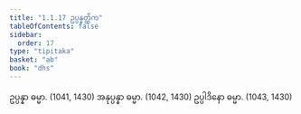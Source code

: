 ```yaml
---
title: "1.1.17 ဥပ္ပန္နတ္တိက"
tableOfContents: false
sidebar:
  order: 17
type: "tipitaka"
basket: "ab"
book: "dhs"
---
```



<DynamicBreadcrumb />

<Division number="17" book="dhs" e="ch" v="29" p="3">

<Paragraph number="50" book="dhs">
ဥပ္ပန္နာ ဓမ္မာ. (<Emphasis>1041, 1430</Emphasis>)
</Paragraph>

<Paragraph number="51" book="dhs">
အနုပ္ပန္နာ ဓမ္မာ. (<Emphasis>1042, 1430</Emphasis>)
</Paragraph>

<Paragraph number="52" book="dhs">
ဥပ္ပါဒိနော ဓမ္မာ. (<Emphasis>1043, 1430</Emphasis>)
</Paragraph>
</Division>